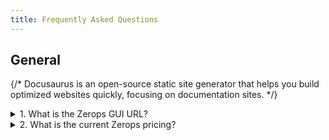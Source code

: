 ```yaml
---
title: Frequently Asked Questions
---
```


## General

{/* <Accordion title="What is Docusaurus?">
  Docusaurus is an open-source static site generator that helps you build optimized websites quickly, focusing on documentation sites.
</Accordion> */}


<details>
  <summary>1. What is the Zerops GUI URL?</summary>
  <p>
  Head straight to <a href="https://app.zerops.io">https://app.zerops.io</a>
  </p>
</details>


<details>
  <summary>2. What is the current Zerops pricing?</summary>
  <p>
  See <a href="https://zerops.io/#pricing">our pricing</a>.
  </p>
</details>
